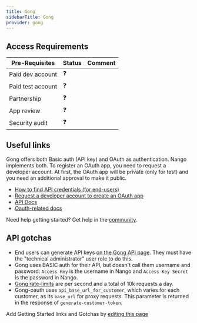 ```yaml
---
title: Gong
sidebarTitle: Gong
provider: gong
---
```



<Overview />
<PreBuiltTooling provider={providers[pageMetadata.provider]} />
<PreBuiltUseCases />

## Access Requirements
| Pre-Requisites | Status | Comment|
| - | - | - |
| Paid dev account | ❓ |  |
| Paid test account | ❓ |  |
| Partnership | ❓ | |
| App review | ❓ |  |
| Security audit | ❓ | |



## Useful links

Gong offers both Basic auth (API key) and OAuth as authentication. Nango implements both. To register an OAuth app, you need to request a developer account. At first, the OAuth app will be private (only for test) and you need an additional approval to make it public.

-   [How to find API credentials (for end-users)](https://help.gong.io/hc/en-us/articles/360042449451-Receive-access-to-the-API)
-   [Request a developer account to create an OAuth app](https://app.gong.io/welcome/developer/sign-up)
-   [API Docs](https://app.gong.io/settings/api/documentation#overview)
-   [Oauth-related docs](https://help.gong.io/hc/en-us/articles/13944551222157-Create-an-app-for-Gong)

<Tip>Need help getting started? Get help in the [community](https://nango.dev/slack).</Tip>

## API gotchas

- End users can generate API keys [on the Gong API page](https://app.gong.io/company/api). They must have the "technical administrator" user role to do this.
- Gong uses BASIC auth for their API, but doesn't call them username and password: `Access Key` is the username in Nango and `Access Key Secret` is the password in Nango.
- [Gong rate-limits](https://app.gong.io/settings/api/documentation#overview) are per second and a total of 10k requests a day.
- Gong-oauth uses `api_base_url_for_customer`, which varies for each customer, as its `base_url` for proxy requests. This parameter is returned in the response of `generate-customer-token`.

<Note>Add Getting Started links and Gotchas by [editing this page](https://github.com/nangohq/nango/tree/master/docs-v2/integrations/all/gong.mdx)</Note>
